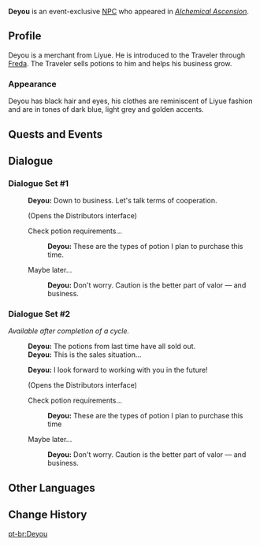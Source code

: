 {{Character Infobox
|type             = Event NPC
|image            = NPC Deyou.png
|realname         = <!-- Optional, if different from in-game name -->
|deceased         = <!-- Past (for deceased prior to events of the game) or free response -->
|region           = Liyue
|location         = Mondstadt
|affiliation      = 
|title            = Traveling Merchant

|ancestry         = <!-- Clan/family -->
|father           = 
|mother           = 
|spouse           = 
|sibling          = 
|child            = 
|relative         = 

|voiceEN          = 
|voiceCN          = 
|voiceJP          = 
|voiceKR          = 
}}
'''Deyou''' is an event-exclusive [[NPC]] who appeared in ''[[Alchemical Ascension]]''.

==Profile==
Deyou is a merchant from Liyue. He is introduced to the Traveler through [[Freda]]. The Traveler sells potions to him and helps his business grow.

===Appearance===
Deyou has black hair and eyes, his clothes are reminiscent of Liyue fashion and are in tones of dark blue, light grey and golden accents.

==Quests and Events==
{{Quests and Events}}
<!--
==Idle Quotes==
{{Dialogue Start}}
: {{DIcon|Idle}} {{Tx}}
:: {{A|VO Deyou 01.ogg}} "{{Tx}}"
{{Dialogue End}}

-->
==Dialogue==
===Dialogue Set #1===
{{Dialogue Start}}
:'''Deyou:''' Down to business. Let's talk terms of cooperation.
:;(Opens the Distributors interface)
:{{DIcon|Distributors}} Check potion requirements...
::'''Deyou:''' These are the types of potion I plan to purchase this time.
::{{Black Screen|After checking and double-checking that the potions have been carefully wrapped and packaged properly, Deyou leaves with the package.<br>He will return to the store after one operation cycle and bring the sales results with him.}}
:{{DIcon}} Maybe later...
::'''Deyou:''' Don't worry. Caution is the better part of valor — and business.
{{Dialogue End}}

===Dialogue Set #2===
''Available after completion of a cycle.''
{{Dialogue Start}}
:'''Deyou:''' The potions from last time have all sold out.
:'''Deyou:''' This is the sales situation...
{{Dialogue End}}
{{Dialogue Start}}
:'''Deyou:''' I look forward to working with you in the future!
:;(Opens the Distributors interface)
:{{DIcon|Distributors}} Check potion requirements...
::'''Deyou:''' These are the types of potion I plan to purchase this time
::{{Black Screen|After checking and double-checking that the potions have been carefully wrapped and packaged properly, Deyou leaves with the package.<br>He will return to the store after one operation cycle and bring the sales results with him.}}
:{{DIcon}} Maybe later...
::'''Deyou:''' Don't worry. Caution is the better part of valor — and business.
{{Dialogue End}}

==Other Languages==
{{Other Languages|default_hidden=1
|en      = Deyou
|zhs     = 德佑
|zhs_rm  = Déyòu
|zht     = 德佑
|zht_rm  = Déyòu
|ja      = 徳佑
|ja_rm   = Tokuyuu
|ko      = 덕우
|ko_rm   = 
|es      = Deyou
|fr      = Deyou
|ru      = Дэ Ю
|th      = Deyou
|vi      = Deyou
|de      = Deyou
|id      = Deyou
|pt      = Deyou
|tr      = Deyou
|it      = Deyou
}}

==Change History==
{{Change History|4.5}}
<!--
==References==
{{Reflist}}
-->

[[pt-br:Deyou]]